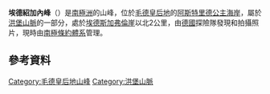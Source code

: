 {{coord|71|40|S|11|46|E|source:GNIS|display=title}}

'''埃德紹加內峰'''（{{lang-en|Eidshaugane Peaks}}）是[[南極洲|南極洲]]的山峰，位於[[毛德皇后地|毛德皇后地]]的[[阿斯特里德公主海岸|阿斯特里德公主海岸]]，屬於[[洪堡山脈|洪堡山脈]]的一部分，處於[[埃德斯加弗倫崖|埃德斯加弗倫崖]]以北2公里，由[[德國|德國]]探險隊發現和拍攝照片，現時由[[南極條約體系|南極條約體系]]管理。

==參考資料==
{{cite gnis | type = antarid | id = 4363| name = Eidshaugane Peaks | accessdate = 2012-02-27}}

{{DEFAULTSORT:Eidshaugane Peaks}}
[[Category:毛德皇后地山峰|Category:毛德皇后地山峰]]
[[Category:洪堡山脈|Category:洪堡山脈]]


{{PrincessAstridCoast-geo-stub}}